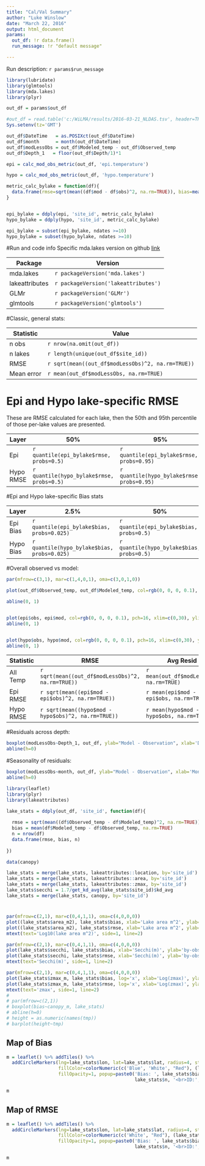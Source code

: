 ```yaml
---
title: "Cal/Val Summary"
author: "Luke Winslow"
date: "March 22, 2016"
output: html_document
params:
  out_df: !r data.frame()
  run_message: !r "default message"

---
```


Run description: `r params$run_message`



```r
library(lubridate)
library(glmtools)
library(mda.lakes)
library(plyr)

out_df = params$out_df

#out_df = read.table('c:/WiLMA/results/2016-03-21_NLDAS.tsv', header=TRUE, sep='\t', as.is=TRUE)
Sys.setenv(tz='GMT')

out_df$DateTime   = as.POSIXct(out_df$DateTime)
out_df$month      = month(out_df$DateTime)
out_df$modLessObs = out_df$Modeled_temp - out_df$Observed_temp
out_df$Depth_1   = floor(out_df$Depth/1)*1

epi = calc_mod_obs_metric(out_df, 'epi.temperature')

hypo = calc_mod_obs_metric(out_df, 'hypo.temperature')

metric_calc_bylake = function(df){
  data.frame(rmse=sqrt(mean((df$mod - df$obs)^2, na.rm=TRUE)), bias=mean(df$mod - df$obs, na.rm=TRUE), ndates=nrow(df))
}


epi_bylake = ddply(epi, 'site_id', metric_calc_bylake)
hypo_bylake = ddply(hypo, 'site_id', metric_calc_bylake)

epi_bylake = subset(epi_bylake, ndates >=10)
hypo_bylake = subset(hypo_bylake, ndates >=10)

```

#Run and code info
Specific mda.lakes version on github [link](`r paste0('https://github.com/USGS-R/mda.lakes/tree/', system('git rev-parse HEAD', intern = TRUE))`)

Package | Version
--------|-------
mda.lakes      | `r packageVersion('mda.lakes')`
lakeattributes | `r packageVersion('lakeattributes')`
GLMr           | `r packageVersion('GLMr')`
glmtools       | `r packageVersion('glmtools')`


#Classic, general stats:

Statistic | Value
----------|-------
n obs     | `r nrow(na.omit(out_df)) `
n lakes   | `r length(unique(out_df$site_id)) `
RMSE      | `r sqrt(mean((out_df$modLessObs)^2, na.rm=TRUE)) `
Mean error| `r mean(out_df$modLessObs, na.rm=TRUE)`

# Epi and Hypo lake-specific RMSE

These are RMSE calculated for each lake, then the 50th and 95th percentile of those per-lake values 
are presented. 

Layer | 50% | 95% 
------|-----|-----
Epi | `r quantile(epi_bylake$rmse, probs=0.5)` | `r quantile(epi_bylake$rmse, probs=0.95)`
Hypo RMSE | `r quantile(hypo_bylake$rmse, probs=0.5)` | `r quantile(hypo_bylake$rmse, probs=0.95)` 

#Epi and Hypo lake-specific Bias stats

Layer | 2.5% | 50% | 97.5 
------|-----|-----|-------
Epi Bias  | `r quantile(epi_bylake$bias, probs=0.025)` | `r quantile(epi_bylake$bias, probs=0.5)` | `r quantile(epi_bylake$bias, probs=0.975)` 
Hypo Bias | `r quantile(hypo_bylake$bias, probs=0.025)` | `r quantile(hypo_bylake$bias, probs=0.5)` | `r quantile(hypo_bylake$bias, probs=0.975)` 


#Overall observed vs model:
```r

par(mfrow=c(3,1), mar=c(1,4,0,1), oma=c(3,0,1,0))

plot(out_df$Observed_temp, out_df$Modeled_temp, col=rgb(0, 0, 0, 0.1), pch=16, xlim=c(0,30), ylim=c(0,30), xaxt='n', ylab='Modeled Temp')

abline(0, 1)


plot(epi$obs, epi$mod, col=rgb(0, 0, 0, 0.1), pch=16, xlim=c(0,30), ylim=c(0,30), ylab='Modeled Epi', xaxt='n')
abline(0, 1)


plot(hypo$obs, hypo$mod, col=rgb(0, 0, 0, 0.1), pch=16, xlim=c(0,30), ylim=c(0,30), ylab='Modeled Hypo', xlab='Observed')
abline(0, 1)

```

Statistic | RMSE  | Avg Resid
----------|-------|------
All Temp  | `r sqrt(mean((out_df$modLessObs)^2, na.rm=TRUE)) ` | `r mean(out_df$modLessObs, na.rm=TRUE)`
Epi RMSE  | `r sqrt(mean((epi$mod - epi$obs)^2, na.rm=TRUE))` | `r mean(epi$mod - epi$obs, na.rm=TRUE)` 
Hypo RMSE | `r sqrt(mean((hypo$mod - hypo$obs)^2, na.rm=TRUE))` | `r mean(hypo$mod - hypo$obs, na.rm=TRUE)`





#Residuals across depth:

```r
boxplot(modLessObs~Depth_1, out_df, ylab="Model - Observation", xlab='Depth (m)', ylim=c(-10, 10))
abline(h=0)
```


#Seasonality of residuals:

```r
boxplot(modLessObs~month, out_df, ylab="Model - Observation", xlab='Month', ylim=c(-10, 10))
abline(h=0)

```


```r

library(leaflet)
library(plyr)
library(lakeattributes)

lake_stats = ddply(out_df, 'site_id', function(df){
  
  rmse = sqrt(mean((df$Observed_temp - df$Modeled_temp)^2, na.rm=TRUE))
  bias = mean(df$Modeled_temp - df$Observed_temp, na.rm=TRUE)
  n = nrow(df)
  data.frame(rmse, bias, n)
  
})

data(canopy)

lake_stats = merge(lake_stats, lakeattributes::location, by='site_id')
lake_stats = merge(lake_stats, lakeattributes::area, by='site_id')
lake_stats = merge(lake_stats, lakeattributes::zmax, by='site_id')
lake_stats$secchi = 1.7/get_kd_avg(lake_stats$site_id)$kd_avg
lake_stats = merge(lake_stats, canopy, by='site_id')

```

#
```r

par(mfrow=c(2,1), mar=c(0,4,1,1), oma=c(4,0,0,0))
plot((lake_stats$area_m2), lake_stats$bias, xlab='Lake area m^2', ylab='by-obs Bias', xaxt='n', log='x')
plot((lake_stats$area_m2), lake_stats$rmse, xlab='Lake area m^2', ylab='by-obs RMSE', log='x')
mtext(text='Log10(lake area m^2)', side=1, line=2)

```

```r
par(mfrow=c(2,1), mar=c(0,4,1,1), oma=c(4,0,0,0))
plot(lake_stats$secchi, lake_stats$bias, xlab='Secchi(m)', ylab='by-obs Bias', xaxt='n')
plot(lake_stats$secchi, lake_stats$rmse, xlab='Secchi(m)', ylab='by-obs RMSE')
mtext(text='Secchi(m)', side=1, line=2)
```

```r
par(mfrow=c(2,1), mar=c(0,4,1,1), oma=c(4,0,0,0))
plot(lake_stats$zmax_m, lake_stats$bias, log='x', xlab='Log(zmax)', ylab='by-obs Bias', xaxt='n')
plot(lake_stats$zmax_m, lake_stats$rmse, log='x', xlab='Log(zmax)', ylab='by-obs RMSE')
mtext(text='zmax', side=1, line=2)
# 
# par(mfrow=c(2,1))
# boxplot(bias~canopy_m, lake_stats)
# abline(h=0)
# height = as.numeric(names(tmp))
# barplot(height~tmp)


```

## Map of Bias

```r

m = leaflet() %>% addTiles() %>% 
  addCircleMarkers(lng=lake_stats$lon, lat=lake_stats$lat, radius=4, stroke=TRUE, weight=1, 
                   fillColor=colorNumeric(c('Blue', 'White', "Red"), (lake_stats$bias))((lake_stats$bias)),
                   fillOpacity=1, popup=paste0('Bias: ', lake_stats$bias, '<br>RMSE:', lake_stats$rmse, '<br>N:', 
                                               lake_stats$n, '<br>ID:', lake_stats$site_id))

m


```

## Map of RMSE

```r

m = leaflet() %>% addTiles() %>% 
  addCircleMarkers(lng=lake_stats$lon, lat=lake_stats$lat, radius=4, stroke=TRUE, weight=1, 
                   fillColor=colorNumeric(c('White', "Red"), (lake_stats$rmse))((lake_stats$rmse)),
                   fillOpacity=1, popup=paste0('Bias: ', lake_stats$bias, '<br>RMSE:', lake_stats$rmse, '<br>N:', 
                                               lake_stats$n, '<br>ID:', lake_stats$site_id))

m


```
